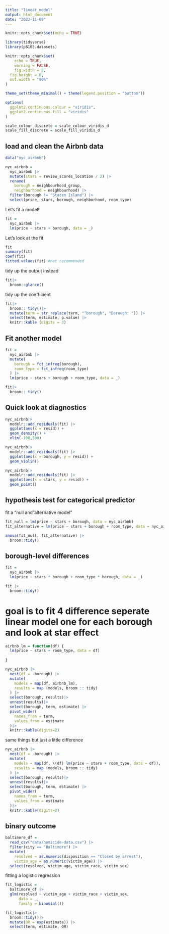 ```yaml
---
title: "linear_model"
output: html_document
date: "2023-11-09"
---
```


```r
knitr::opts_chunk$set(echo = TRUE)
```

```r
library(tidyverse)
library(p8105.datasets)

knitr::opts_chunk$set(
	echo = TRUE,
	warning = FALSE,
	fig.width = 8, 
  fig.height = 6,
  out.width = "90%"
)

theme_set(theme_minimal() + theme(legend.position = "bottom"))

options(
  ggplot2.continuous.colour = "viridis",
  ggplot2.continuous.fill = "viridis"
)

scale_colour_discrete = scale_colour_viridis_d
scale_fill_discrete = scale_fill_viridis_d
```


## load and clean the Airbnb data

```r
data("nyc_airbnb")

nyc_airbnb = 
  nyc_airbnb |> 
  mutate(stars = review_scores_location / 2) |> 
  rename(
    borough = neighbourhood_group,
    neighborhood = neighbourhood) |> 
  filter(borough != "Staten Island") |> 
  select(price, stars, borough, neighborhood, room_type)
```

Let's fit a model!!

```r
fit = 
  nyc_airbnb |>
  lm(price ~ stars + borough, data = _)
```

Let's look at the fit 

```r
fit
summary(fit)
coef(fit)
fitted.values(fit) #not recommended 
```

tidy up the output instead

```r
fit|>
  broom::glance()
```

tidy up the coefficient
```r
fit|>
  broom:: tidy()|>
  mutate(term = str_replace(term, "^borough", "Borough: ")) |>
  select(term, estimate, p.value) |>
  knitr::kable (digits = 3)
```

## Fit another model

```r
fit = 
  nyc_airbnb |>
  mutate(
    borough = fct_infreq(borough),
    room_type = fct_infreq(room_type)
  ) |>
  lm(price ~ stars + borough + room_type, data = _)

fit|>
  broom:: tidy()
```

## Quick look at diagnostics 

```r
nyc_airbnb|>
  modelr::add_residuals(fit) |> 
  ggplot(aes(x = resid)) +
  geom_density() +
  xlim(-100,500)
```

```r
nyc_airbnb|>
  modelr::add_residuals(fit) |> 
  ggplot(aes(x = borough, y = resid)) +
  geom_violin()
```

```r
nyc_airbnb|>
  modelr::add_residuals(fit) |> 
  ggplot(aes(x = stars, y = resid)) +
  geom_point()
```


## hypothesis test for categorical predictor 

fit a "null and "alternative model"

```r
fit_null = lm(price ~ stars + borough, data = nyc_airbnb)
fit_alternative = lm(price ~ stars + borough + room_type, data = nyc_airbnb)

anova(fit_null, fit_alternative) |>
  broom::tidy()
```

## borough-level differences

```r
fit = 
  nyc_airbnb |>
  lm(price ~ stars * borough + room_type * borough, data = _)

fit |>
  broom::tidy()
```

# goal is to fit 4 difference seperate linear model one for each borough and look at star effect

```r
airbnb_lm = function(df) {
  lm(price ~ stars + room_type, data = df)
  
}

nyc_airbnb |>
  nest(df = -borough) |>
  mutate(
    models = map(df, airbnb_lm),
    results = map (models, broom :: tidy)
  ) |>
  select(borough, results)|>
  unnest(results)|>
  select(borough, term, estimate) |>
  pivot_wider(
    names_from = term,
    values_from = estimate
  )|>
  knitr::kable(digits=2)
```

same things but just a little difference 

```r
nyc_airbnb |>
  nest(df = -borough) |>
  mutate(
    models = map(df, \(df) lm(price ~ stars + room_type, data = df)),
    results = map (models, broom :: tidy)
  ) |>
  select(borough, results)|>
  unnest(results)|>
  select(borough, term, estimate) |>
  pivot_wider(
    names_from = term,
    values_from = estimate
  )|>
  knitr::kable(digits=2)
```

## binary outcome
```r
baltimore_df = 
  read_csv("data/homicide-data.csv") |> 
  filter(city == "Baltimore") |> 
  mutate(
    resolved = as.numeric(disposition == "Closed by arrest"),
    victim_age = as.numeric(victim_age)) |> 
  select(resolved, victim_age, victim_race, victim_sex)
```

fitting a logistic regression 

```r
fit_logistic = 
  baltimore_df |>
  glm(resolved ~ victim_age + victim_race + victim_sex,
      data = _,
      family = binomial())
```

```r
fit_logistic|>
  broom::tidy()|>
  mutate(OR = exp(estimate)) |>
  select(term, estimate, OR)
```


